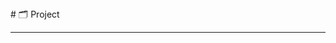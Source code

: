 
<BaseLayout title="项目">
  <BaseCard title="Project">
# 🗂️ Project

---

  </BaseCard>
  <div class="mt-8 mb-8">
    <ProjectCard
      title="My Github Page"
      image="https://s3.bmp.ovh/imgs/2024/08/20/10b13b2ec318ee41.png"
      desc="一个简洁、富有科技感的Github页面。"
      url="https://github.com/AuroraFO/AuroraFO"
      badge="Github"
      target="_self"
    />
  </div>
</BaseLayout>
<ProjectJS />
